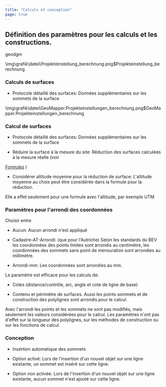 ```yaml
---
title: "Calculs et conception"
page: true
---
```

## D&#233;finition des param&#232;tres pour les calculs et les constructions.

<GeoDesigner> <Placeholder>geodgm</Placeholder> 

<Image>\img\grafik\datei\Projekteinstellung_berechnung.png$Projekteinstellung_berechnung</Image>


### Calculs de surfaces

- <Bold> Protocole d&#233;taill&#233; des surfaces: </Bold>  Donn&#233;es suppl&#233;mentaires sur les sommets de la surface





</GeoDesigner>
<GeoMapper>
<Image>\img\grafik\datei\GeoMapper.Projekteinstellungen_berechnung.png$GeoMapper.Projekteinstellungen_berechnung</Image>


### Calcul de surfaces

- <Bold> Protocole d&#233;taill&#233; des surfaces: </Bold>  Donn&#233;es suppl&#233;mentaires sur les sommets de la surface


- <Bold> R&#233;duire la surface &#224; la mesure du site: </Bold>  R&#233;duction des surfaces calcul&#233;es &#224; la mesure r&#233;elle (voir 

[Formules](../anhang/reduktion)
)


- <Bold> Consid&#233;rer altitude moyenne pour la r&#233;duction de surface: </Bold>  L&#39;altitude moyenne au choix peut &#234;tre consid&#233;r&#233;e dans la formule pour la r&#233;duction. 



<Warning>
Elle a effet seulement pour une formule avec l&#39;altitude, par exemple UTM 

</Warning>



</GeoMapper>

### Param&#232;tres pour l&#39;arrondi des coordonn&#233;es
Choisir entre

-  Aucun: Aucun arrondi n&#39;est appliqu&#233;

-  Cadastre-AT-Arrondi: (que pour l&#39;Autriche) Selon les standards du BEV les coordonn&#233;es des points limites sont arrondis au centim&#232;tre, les coordonn&#233;es des sommets sans point de mensuration sont arrondies au millim&#232;tre. 

-  Arrondi-mm: Les coordonn&#233;es sont arrondies au mm.



Le param&#232;tre est efficace pour les calculs de:

- Cotes (distance/contr&#244;le, arc, angle et cote de ligne de base)

- Contenu et p&#233;rim&#232;tre de surfaces. Aussi les points sommets et de construction des polylignes sont arrondis pour le calcul.



<Success>
Avec l&#39;arrondi les points et les sommets ne sont pas modifi&#233;s, mais seulement les valeurs consid&#233;r&#233;es pour le calcul.
</Success>

<Success>
Les param&#232;tres n&#39;ont pas d&#39;effet sur la longueur des polylignes, sur les m&#233;thodes de construction ou sur les fonctions de calcul.
</Success>

###  Conception

-  Ins&#233;rtion automatique des sommets

- Option activ&#233;: Lors de l&#39;insertion d&#39;un nouvel objet sur une ligne existante, un sommet est ins&#233;r&#233; sur cette ligne.

- Option non activ&#233;e: Lors de l&#39;insertion d&#39;un nouvel objet sur une ligne existante, aucun sommet n&#39;est ajout&#233; sur cette ligne.





